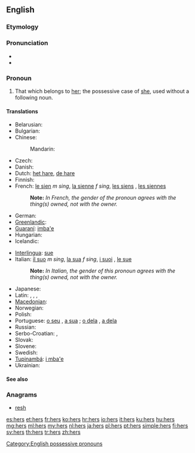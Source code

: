 {{wikipedia}}
==English==

===Etymology===
{{suffix|her|'s}}

===Pronunciation===
* {{audio|en-us-hers.ogg|Audio (US)}}
* {{rhymes|ɜː(r)z}}

===Pronoun===
{{en-pron|desc=possessive}}

# That which belongs to [[her]]; the possessive case of [[she]], used without a following noun.

====Translations====
{{trans-top|that which belongs to her}}
* Belarusian: {{t|be|яе|tr=jajé|xs=Belarusian}}
* Bulgarian: {{t|bg|неин|tr=néin}}
* Chinese:
*: Mandarin: {{t-|cmn|她|alt=她的|tr=tā-de|sc=Hani}}
* Czech: {{t+|cs|její}}
* Danish: {{t|da|hendes}}
* Dutch: [[het hare]], [[de hare]]
* Finnish: {{t+|fi|hänen}}
* French: [[le sien]] ''m sing'', [[la sienne]] ''f sing'', [[les siens]] {{m}} {{plural}}, [[les siennes]] {{f}} {{plural}}
*: '''Note: ''' ''In French, the gender of the pronoun agrees with the thing(s) owned, not with the owner.''
* German: {{t+|de|ihr}}
* [[Greenlandic]]: {{t|kl|uuma}}
* [[Guaraní]]: [[imba'e]]
* Hungarian: {{t+|hu|övé}}
* Icelandic: {{t|is|hennar}}
{{trans-mid}}
* [[Interlingua]]: [[sue]]
* Italian: [[il suo]] ''m sing'', [[la sua]] ''f sing'', [[i suoi]] {{m}} {{plural}}, [[le sue]] {{f}} {{plural}}
*: '''Note: ''' ''In Italian, the gender of this pronoun agrees with the thing(s) owned, not with the owner.''
* Japanese: {{t+|ja|彼女|alt=彼女の|tr=かのじょの, kanojo-no}}
* Latin: {{t|la|suus}}, {{t|la|eius}}, {{t|la|illius}}, {{t|la|huius}}
* [[Macedonian]]: {{t|mk|нејзин|tr=néjzin}}
* Norwegian: {{t-|no|hennes|f}}
* Polish: {{t+|pl|jej}}
* Portuguese: [[o seu]] {{m}}, [[a sua]] {{f}}; [[o dela]] {{m}}, [[a dela]] {{f}}
* Russian: {{t+|ru|её|tr=jejó}}
* Serbo-Croatian: {{t|sh|њен|sc=Cyrl|xs=Serbo-Croatian}},  {{t|sh|njen|xs=Serbo-Croatian}}
* Slovak: {{t-|sk|jej}}
* Slovene: {{t+|sl|njen}}
* Swedish: {{t+|sv|hennes}}
* [[Tupinambá]]: [[i mba'e]]
* Ukrainian: {{t|uk|її|tr=jijí|xs=Ukrainian}}
{{trans-bottom}}

====See also====
{{English personal pronouns}}

===Anagrams===
* [[resh#English|resh]]

[[Category:English possessive pronouns]]

[[es:hers]]
[[et:hers]]
[[fr:hers]]
[[ko:hers]]
[[hr:hers]]
[[io:hers]]
[[it:hers]]
[[ku:hers]]
[[hu:hers]]
[[mg:hers]]
[[ml:hers]]
[[my:hers]]
[[nl:hers]]
[[ja:hers]]
[[pl:hers]]
[[pt:hers]]
[[simple:hers]]
[[fi:hers]]
[[sv:hers]]
[[th:hers]]
[[tr:hers]]
[[zh:hers]]